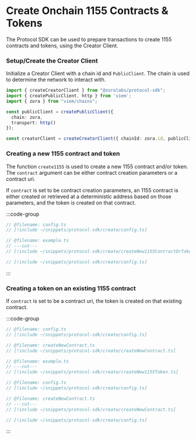 # Create Onchain 1155 Contracts & Tokens

The Protocol SDK can be used to prepare transactions to create 1155 contracts and tokens, using the Creator Client.

### Setup/Create the Creator Client

Initialize a Creator Client with a chain id and `PublicClient`. The chain is used to determine the network to interact with.

```ts twoslash
import { createCreatorClient } from "@zoralabs/protocol-sdk";
import { createPublicClient, http } from 'viem';
import { zora } from "viem/chains";

const publicClient = createPublicClient({ 
  chain: zora, 
  transport: http() 
});

const creatorClient = createCreatorClient({ chainId: zora.id, publicClient });
```

### Creating a new 1155 contract and token

The function `create1155` is used to create a new 1155 contract and/or token.
The `contract` argument can be either contract creation parameters or a contract uri.

If `contract` is set to be contract creation parameters, an 1155 contract is either created or retrieved
at a deterministic address based on those parameters, and the token is created on that contract.

:::code-group

```ts twoslash [example.ts]
// @filename: config.ts
// [!include ~/snippets/protocol-sdk/create/config.ts]

// @filename: example.ts
// ---cut---
// [!include ~/snippets/protocol-sdk/create/createNew1155ContractOrToken.ts]
```

```ts twoslash [config.ts]
// [!include ~/snippets/protocol-sdk/create/config.ts]
```

:::

### Creating a token on an existing 1155 contract

If `contract` is set to be a contract uri, the token is created on that existing contract.

:::code-group

```ts twoslash [example.ts]
// @filename: config.ts
// [!include ~/snippets/protocol-sdk/create/config.ts]

// @filename: createNewContract.ts
// [!include ~/snippets/protocol-sdk/create/createNewContract.ts]

// @filename: example.ts
// ---cut---
// [!include ~/snippets/protocol-sdk/create/createNew1155Token.ts]
```

```ts twoslash [createNewContract.ts]
// @filename: config.ts
// [!include ~/snippets/protocol-sdk/create/config.ts]

// @filename: createNewContract.ts
// ---cut---
// [!include ~/snippets/protocol-sdk/create/createNewContract.ts]
```

```ts twoslash [config.ts] filename="config.ts"
// [!include ~/snippets/protocol-sdk/create/config.ts]
```

:::


